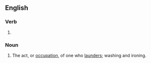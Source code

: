 ==English==
{{wikipedia|dab=laundering}}

===Verb===
{{head|en|present participle}}

# {{present participle of|launder|lang=en|nocat=1}}

===Noun===
{{en-noun}}

# The act, or [[occupation]], of one who [[launder]]s; washing and ironing.